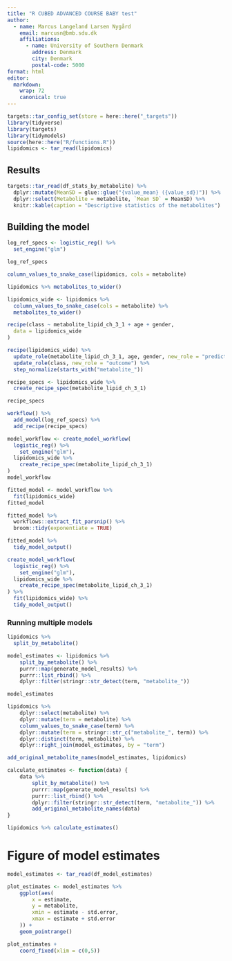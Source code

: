 ```yaml
---
title: "R CUBED ADVANCED COURSE BABY test"
author:
  - name: Marcus Langeland Larsen Nygård
    email: marcusn@bmb.sdu.dk
    affiliations: 
      - name: University of Southern Denmark
        address: Denmark
        city: Denmark
        postal-code: 5000
format: html
editor:
  markdown:
    wrap: 72
    canonical: true
---
```


```r
targets::tar_config_set(store = here::here("_targets"))
library(tidyverse)
library(targets)
library(tidymodels)
source(here::here("R/functions.R"))
lipidomics <- tar_read(lipidomics)
```

## Results

```r
targets::tar_read(df_stats_by_metabolite) %>%
  dplyr::mutate(MeanSD = glue::glue("{value_mean} ({value_sd})")) %>%
  dplyr::select(Metabolite = metabolite, `Mean SD` = MeanSD) %>%
  knitr::kable(caption = "Descriptive statistics of the metabolites")
```

## Building the model

```r
log_ref_specs <- logistic_reg() %>%
  set_engine("glm")

log_ref_specs
```

```r
column_values_to_snake_case(lipidomics, cols = metabolite)
```

```r
lipidomics %>% metabolites_to_wider()
```

```r
lipidomics_wide <- lipidomics %>%
  column_values_to_snake_case(cols = metabolite) %>%
  metabolites_to_wider()
```

```r
recipe(class ~ metabolite_lipid_ch_3_1 + age + gender,
  data = lipidomics_wide
)
```

```r
recipe(lipidomics_wide) %>%
  update_role(metabolite_lipid_ch_3_1, age, gender, new_role = "predictor") %>%
  update_role(class, new_role = "outcome") %>%
  step_normalize(starts_with("metabolite_"))
```

```r
recipe_specs <- lipidomics_wide %>%
  create_recipe_spec(metabolite_lipid_ch_3_1)

recipe_specs
```

```r
workflow() %>%
  add_model(log_ref_specs) %>%
  add_recipe(recipe_specs)
```

```r
model_workflow <- create_model_workflow(
  logistic_reg() %>%
    set_engine("glm"),
  lipidomics_wide %>%
    create_recipe_spec(metabolite_lipid_ch_3_1)
)
model_workflow
```

```r
fitted_model <- model_workflow %>%
  fit(lipidomics_wide)
fitted_model
```

```r
fitted_model %>%
  workflows::extract_fit_parsnip() %>%
  broom::tidy(exponentiate = TRUE)
```

```r
fitted_model %>%
  tidy_model_output()
```

```r
create_model_workflow(
  logistic_reg() %>%
    set_engine("glm"),
  lipidomics_wide %>%
    create_recipe_spec(metabolite_lipid_ch_3_1)
) %>%
  fit(lipidomics_wide) %>%
  tidy_model_output()
```

### Running multiple models

```r
lipidomics %>%
  split_by_metabolite()
```

```r
model_estimates <- lipidomics %>% 
    split_by_metabolite() %>% 
    purrr::map(generate_model_results) %>% 
    purrr::list_rbind() %>% 
    dplyr::filter(stringr::str_detect(term, "metabolite_")) 

model_estimates
```

```r
lipidomics %>% 
    dplyr::select(metabolite) %>% 
    dplyr::mutate(term = metabolite) %>% 
    column_values_to_snake_case(term) %>% 
    dplyr::mutate(term = stringr::str_c("metabolite_", term)) %>% 
    dplyr::distinct(term, metabolite) %>% 
    dplyr::right_join(model_estimates, by = "term")
```

```r
add_original_metabolite_names(model_estimates, lipidomics)
```

```r
calculate_estimates <- function(data) {
    data %>%
        split_by_metabolite() %>%
        purrr::map(generate_model_results) %>%
        purrr::list_rbind() %>%
        dplyr::filter(stringr::str_detect(term, "metabolite_")) %>%
        add_original_metabolite_names(data)
}

lipidomics %>% calculate_estimates()
```

# Figure of model estimates

```r
model_estimates <- tar_read(df_model_estimates)
```

```r
plot_estimates <- model_estimates %>%
    ggplot(aes(
        x = estimate,
        y = metabolite,
        xmin = estimate - std.error,
        xmax = estimate + std.error
    )) + 
    geom_pointrange()

plot_estimates + 
    coord_fixed(xlim = c(0,5))
```
